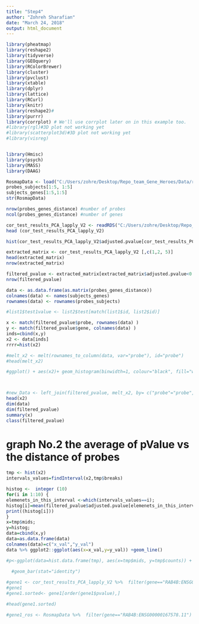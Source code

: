 ```yaml
---
title: "Step4"
author: "Zohreh Sharafian"
date: "March 24, 2018"
output: html_document
---
```


```r
library(pheatmap)
library(reshape2)
library(tidyverse)
library(GEOquery)
library(RColorBrewer)
library(cluster)
library(pvclust)
library(xtable)
library(dplyr)
library(lattice)
library(RCurl)
library(knitr)
library(reshape2)#
library(purrr)
library(corrplot) # We'll use corrplot later on in this example too.
#library(rgl)#3D plot not working yet
#library(scatterplot3d)#3D plot not working yet
#library(visreg)


library(Hmisc)
library(psych)
library(MASS)
library(DAAG)
```

```r
RosmapData <- load("C:/Users/zohre/Desktop/Repo_team_Gene_Heroes/Data/rosmap_postprocV2.RData")
probes_subjects[1:5, 1:5]
subjects_genes[1:5,1:5]
str(RosmapData)
```
```r
nrow(probes_genes_distance) #number of probes
ncol(probes_genes_distance) #number of genes
```


```r
cor_test_results_PCA_lapply_V2 <- readRDS("C:/Users/zohre/Desktop/Repo_team_Gene_Heroes/cor_test_results_PCA_lapply_V2.rds")
head (cor_test_results_PCA_lapply_V2)

hist(cor_test_results_PCA_lapply_V2$adjusted.pvalue[cor_test_results_PCA_lapply_V2$adjusted.pvalue<0.05])
```

```r
extracted_matrix <- cor_test_results_PCA_lapply_V2 [,c(1,2, 5)]
head(extracted_matrix)
nrow(extracted_matrix)

filtered_pvalue <- extracted_matrix[extracted_matrix$adjusted.pvalue<0.05,]
nrow(filtered_pvalue)
```

```r
data <- as.data.frame(as.matrix(probes_genes_distance))
colnames(data) <- names(subjects_genes)
rownames(data) <- rownames(probes_subjects)

#list1$test1value <- list2$test[match(list1$id, list2$id)]

x <- match(filtered_pvalue$probe, rownames(data) )
y <- match(filtered_pvalue$gene, colnames(data) )
inds=cbind(x,y)
x2 <- data[inds]
rrrr=hist(x2)

#melt_x2 <- melt(rownames_to_column(data, var="probe"), id="probe")
#head(melt_x2)

#ggplot() + aes(x2)+ geom_histogram(binwidth=1, colour="black", fill="white")



#new_Data <- left_join(filtered_pvalue, melt_x2, by= c("probe"="probe", "gene"="variable"))
head(x2)
dim(data)
dim(filtered_pvalue)
summary(x)
class(filtered_pvalue)
```



# graph No.2 the average of pValue vs the distance of probes
```r
tmp <- hist(x2)
intervals_values=findInterval(x2,tmp$breaks)


```


```r

histog <-  integer (10)
for(i in 1:10) {
elemenets_in_this_interval <-which(intervals_values==i);
histog[i]=mean(filtered_pvalue$adjusted.pvalue[elemenets_in_this_interval])
print((histog[i]))
}
x=tmp$mids;
y=histog;
data=cbind(x,y)
data=as.data.frame(data)
colnames(data)=c("x_val","y_val")
data %>% ggplot2::ggplot(aes(x=x_val,y=y_val)) +geom_line()

```

```r
#p<-ggplot(data=hist.data.frame(tmp), aes(x=tmp$mids, y=tmp$counts)) +
  
  #geom_bar(stat="identity")

```

































```r
#gene1 <- cor_test_results_PCA_lapply_V2 %>%  filter(gene=="RAB4B:ENSG00000167578.11")
#gene1
#gene1.sorted<- gene1[order(gene1$pvalue),]

#head(gene1.sorted)

#gene1_ros <- RosmapData %>%  filter(gene=="RAB4B:ENSG00000167578.11")
```

